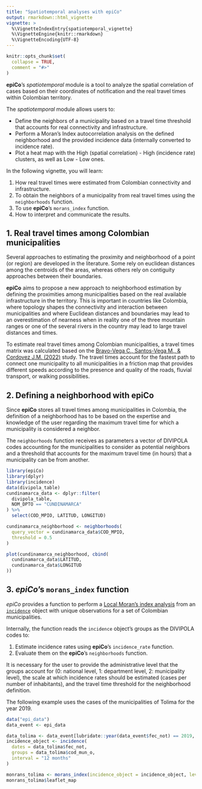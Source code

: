```yaml
---
title: "Spatiotemporal analyses with epiCo"
output: rmarkdown::html_vignette
vignette: >
  %\VignetteIndexEntry{spatiotemporal_vignette}
  %\VignetteEngine{knitr::rmarkdown}
  %\VignetteEncoding{UTF-8}
---
```


```r
knitr::opts_chunk$set(
  collapse = TRUE,
  comment = "#>"
)
```

**epiCo**'s *spatiotemporal* module is a tool to analyze the spatial correlation of cases based on their coordinates of notification and the real travel times within Colombian territory.

The *spatiotemporal* module allows users to:

- Define the neighbors of a municipality based on a travel time threshold that accounts for real connectivity and infrastructure.
- Perform a Moran’s Index autocorrelation analysis on the defined neighborhood and the provided incidence data (internally converted to incidence rate).
- Plot a heat map with the High (spatial correlation) - High (incidence rate) clusters, as well as Low - Low ones.

In the following vignette, you will learn:

1. How real travel times were estimated from Colombian connectivity and infrastructure.
2. To obtain the neighbors of a municipality from real travel times using the `neighborhoods` function.
3. To use **epiCo**’s `morans_index` function.
4. How to interpret and communicate the results.

## 1. Real travel times among Colombian municipalities

Several approaches to estimating the proximity and neighborhood of a point (or region) are developed in the literature. Some rely on euclidean distances among the centroids of the areas, whereas others rely on contiguity approaches between their boundaries.

**epiCo** aims to propose a new approach to neighborhood estimation by defining the proximities among municipalities based on the real available infrastructure in the territory. This is important in countries like Colombia, where topology shapes the connectivity and interaction between municipalities and where Euclidean distances and boundaries may lead to an overestimation of nearness when in reality one of the three mountain ranges or one of the several rivers in the country may lead to large travel distances and times.

To estimate real travel times among Colombian municipalities, a travel times matrix was calculated based on the [Bravo-Vega C., Santos-Vega M., & Cordovez J.M. (2022)](https://doi.org/10.1371/journal.pntd.0010270) study. The travel times account for the fastest path to connect one municipality to all municipalities in a friction map that provides different speeds according to the presence and quality of the roads, fluvial transport, or walking possibilities.

## 2. Defining a neighborhood with **epiCo**

Since **epiCo** stores all travel times among municipalities in Colombia, the definition of a neighborhood has to be based on the expertise and knowledge of the user regarding the maximum travel time for which a municipality is considered a neighbor. 

The `neighborhoods` function receives as parameters a vector of DIVIPOLA codes accounting for the municipalities to consider as potential neighbors and a threshold that accounts for the maximum travel time (in hours) that a municipality can be from another.

```r
library(epiCo)
library(dplyr)
library(incidence)
data(divipola_table)
cundinamarca_data <- dplyr::filter(
  divipola_table,
  NOM_DPTO == "CUNDINAMARCA"
) %>%
  select(COD_MPIO, LATITUD, LONGITUD)

cundinamarca_neighborhood <- neighborhoods(
  query_vector = cundinamarca_data$COD_MPIO,
  threshold = 0.5
)

plot(cundinamarca_neighborhood, cbind(
  cundinamarca_data$LATITUD,
  cundinamarca_data$LONGITUD
))
```

## 3. *epiCo*'s `morans_index` function

*epiCo* provides a function to perform a [Local Moran's index analysis](https://r-spatial.github.io/spdep/reference/moran.plot.html) from an [`incidence`](https://www.repidemicsconsortium.org/incidence/) object with unique observations for a set of Colombian municipalities.

Internally, the function reads the `incidence` object's groups as the DIVIPOLA codes to:

1) Estimate incidence rates using **epiCo**'s `incidence_rate` function.
2) Evaluate them on the **epiCo**'s `neighborhoods` function.

It is necessary for the user to provide the administrative level that the groups account for (0: national level, 1: department level, 2: municipality level), the scale at which incidence rates should be estimated (cases per number of inhabitants), and the travel time threshold for the neighborhood definition.

The following example uses the cases of the municipalities of Tolima for the year 2019.
```r
data("epi_data")
data_event <- epi_data

data_tolima <- data_event[lubridate::year(data_event$fec_not) == 2019, ]
incidence_object <- incidence(
  dates = data_tolima$fec_not,
  groups = data_tolima$cod_mun_o,
  interval = "12 months"
)

monrans_tolima <- morans_index(incidence_object = incidence_object, level = 2)
monrans_tolima$leaflet_map
```

